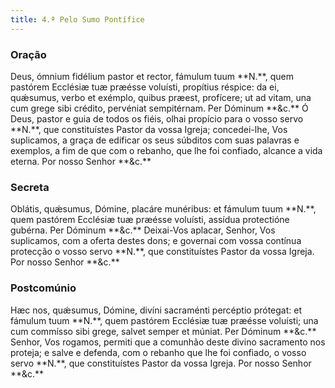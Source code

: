 ```yaml
---
title: 4.ª Pelo Sumo Pontífice
---
```


### Oração

<div class="side-by-side not-content">
  <span class="text-justify">
    Deus, ómnium fidélium pastor et rector, fámulum tuum **N.**, quem pastórem
    Ecclésiæ tuæ præésse voluísti, propítius réspice: da ei, quǽsumus, verbo et
    exémplo, quibus præest, profícere; ut ad vitam, una cum grege sibi crédito,
    pervéniat sempitérnam. Per Dóminum **&c.**
  </span>
  <span class="text-justify">
    Ó Deus, pastor e guia de todos os fiéis, olhai propício para o vosso servo
    **N.**, que constituístes Pastor da vossa Igreja; concedei-lhe, Vos
    suplicamos, a graça de edificar os seus súbditos com suas palavras e
    exemplos, a fim de que com o rebanho, que lhe foi confiado, alcance a vida
    eterna. Por nosso Senhor **&c.**
  </span>
</div>

### Secreta

<div class="side-by-side not-content">
  <span class="text-justify">
    Oblátis, quǽsumus, Dómine, placáre munéribus: et fámulum tuum **N.**, quem
    pastórem Ecclésiæ tuæ præésse voluísti, assídua protectióne gubérna. Per
    Dóminum **&c.**
  </span>
  <span class="text-justify">
    Deixai-Vos aplacar, Senhor, Vos suplicamos, com a oferta destes dons; e
    governai com vossa contínua protecção o vosso servo **N.**, que
    constituístes Pastor da vossa Igreja. Por nosso Senhor **&c.**
  </span>
</div>

### Postcomúnio

<div class="side-by-side not-content">
  <span class="text-justify">
    Hæc nos, quǽsumus, Dómine, divíni sacraménti percéptio prótegat: et fámulum
    tuum **N.**, quem pastórem Ecclésiæ tuæ præésse voluísti; una cum commísso
    sibi grege, salvet semper et múniat. Per Dóminum **&c.**
  </span>
  <span class="text-justify">
    Senhor, Vos rogamos, permiti que a comunhão deste divino sacramento nos
    proteja; e salve e defenda, com o rebanho que lhe foi confiado, o vosso
    servo **N.**, que constituístes Pastor da vossa Igreja. Por nosso Senhor
    **&c.**
  </span>
</div>
